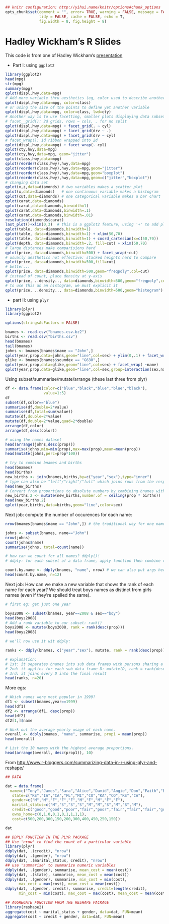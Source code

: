 ```r
## knitr configuration: http://yihui.name/knitr/options#chunk_options
opts_chunk$set(comment = "", error= TRUE, warning = FALSE, message = FALSE,
               tidy = FALSE, cache = FALSE, echo = T,
               fig.width = 8, fig.height = 8)
```
Hadley Wickham's R Slides
========================================================

This code is from one of Hadley Wickham's [presentation](https://www.dropbox.com/sh/m97xuwrobjar6p5/yGM1kEF5Nu)

+ Part I: using  `ggplot2`

```r
library(ggplot2)
head(mpg)
str(mpg)
summary(mpg)
qplot(displ,hwy,data=mpg)
# Add more variable thru aesthetics (eg, color used to describe another variable)
qplot(displ,hwy,data=mpg, color=class)
# or using the size of the points to define yet another variable
qplot(displ,hwy,data=mpg, color=class, lwd=cty)
# Another way is to use facetting, smaller plots displaying data subsets
# facet__grid(): 2d grids, rows ~ cols, . for no split
qplot(displ,hwy,data=mpg) + facet_grid(. ~ cyl)
qplot(displ,hwy,data=mpg) + facet_grid(drv ~ .)
qplot(displ,hwy,data=mpg) + facet_grid(drv ~ cyl)
# facet_wrap(): 1d ribbon wrapped into 2d
qplot(displ,hwy,data=mpg) + facet_wrap(~ cyl)
qplot(cty,hwy,data=mpg)
qplot(cty,hwy,data=mpg, geom="jitter")
qplot(class,hwy,data=mpg)
qplot(reorder(class,hwy),hwy,data=mpg)
qplot(reorder(class,hwy),hwy,data=mpg,geom="jitter")
qplot(reorder(class,hwy),hwy,data=mpg,geom="boxplot")
qplot(reorder(class,hwy),hwy,data=mpg,geom=c("jitter","boxplot"))
# changing data set
qplot(x,z,data=diamonds) # two variables makes a scatter plot
qplot(x,data=diamonds)   # one continuous variable makes a histogram
qplot(cut,data=diamonds) # one categorical variable makes a bar chart
qplot(carat,data=diamonds)
qplot(carat,data=diamonds,binwidth=1)
qplot(carat,data=diamonds,binwidth=.1)
qplot(carat,data=diamonds,binwidth=.01)
resolution(diamonds$carat)
last_plot()+xlim(0,3)  # this is a ggplot2 feature, using '+' to add plot components
qplot(table, data=diamonds,binwidth=1)
qplot(table, data=diamonds,binwidth=1) + xlim(50,70)
qplot(table, data=diamonds,binwidth=1) + coord_cartesian(x=c(50,70))
qplot(depth, data=diamonds,binwidth=.2, fill=cut) + xlim(50,70)
# large distances make comparisions hard
qplot(price, data=diamonds,binwidth=500) + facet_wrap(~cut)
# usually aesthetics not effective: stacked heights hard to compare
qplot(price, data=diamonds,binwidth=500,fill=cut)
# better...
qplot(price, data=diamonds,binwidth=500,geom="freqpoly",col=cut)
# instead of count, place density at y-axis
qplot(price, ..density.., data=diamonds,binwidth=500,geom="freqpoly",col=cut)
# to use this an an histogram, we must explicit it
qplot(price, ..density.., data=diamonds,binwidth=500,geom="histogram") + facet_wrap(~cut)
```
+ part II: using `plyr`

```r
library(plyr)
library(ggplot2)

options(stringsAsFactors = FALSE)

bnames <- read.csv("bnames.csv.bz2")
births <- read.csv("births.csv")
head(bnames)
tail(bnames)
johns <- bnames[bnames$name == "John",]
qplot(year,prop,data=johns,geom="line",col=sex) + ylim(0,.1) + facet_wrap( ~name)
glike <- bnames[bnames$soundex == "G630",]
qplot(year,prop,data=glike,geom="line",col=sex) + facet_wrap( ~name)
qplot(year,prop,data=glike,geom="line",col=sex,group=interaction(sex,name))
```

Using subset/summarise/mutate/arrange (these last three from plyr)

```r
df <- data.frame(color=c("blue","black","blue","blue","black"),
                 value=1:5)
df
subset(df,color=="blue")
summarise(df,double=2*value)
summarise(df,total=sum(value))
mutate(df,double=2*value)
mutate(df,double=2*value,quad=2*double)
arrange(df,color)
arrange(df,desc(color))

# using the names dataset
head(arrange(johns,desc(prop)))
summarise(johns,min=min(prop),max=max(prop),mean=mean(prop))
head(mutate(johns,perc=prop*100))

# try to combine bnames and births
head(bnames)
head(births)
new_births <- join(bnames,births,by=c("year","sex"),type="inner") 
# type can also be "left"/"right"/"full" which joins rows from the respective tables (or both in "full" mode) with no shared values (it places NAs in the cells with no correspondence)
head(new_births)
# Convert from proportions to absolute numbers by combining bnames with births, and then perform the appropriate calculation.
new_births.2 <- mutate(new_births,number.of = ceiling(prop * births))
head(new_births.2)
qplot(year,births,data=births,geom="line",color=sex)
```

Next job: compute the number of occurences for each name:

```r
nrow(bnames[bnames$name == "John",]) # the traditional way for one name

johns <- subset(bnames, name=="John")
nrow(johns)
count(johns$name)
summarise(johns, total=count(name))

# how can we count for all names? ddply()!
# ddply: for each subset of a data frame, apply function then combine results into a data frame

count.by.name <- ddply(bnames, "name", nrow) # we can also put args here for the function that will be executed
head(count.by.name, n=12)
```

Next job: How can we make a new variable that shows the rank of each name for each
year? We should treat boys names as distinct from girls names (even if they're
spelled the same).

```r
# first eg: get just one year

boys2008 <- subset(bnames, year==2008 & sex=="boy")
head(boys2008)
# Add a rank variable to our subset: rank()
boys2008 <- mutate(boys2008, rank = rank(desc(prop)))
head(boys2008)

# we'll now use it wit ddply:

ranks <- ddply(bnames, c("year","sex"), mutate, rank = rank(desc(prop))) # the 4th arg is given to mutate

# explanation:
# 1st: it separates bnames into sub data frames with persons sharing a year and the sex
# 2nd: it applies for each sub data frame D: mutate(D, rank = rank(desc(prop)))
# 3rd: it joins every D into the final result
head(ranks, n=20)
```

More egs:

```r
# Which names were most popular in 1999?
df1 <- subset(bnames,year==1999)
head(df1)
df2 <- arrange(df1, desc(prop))
head(df2)
df2[1,]$name

# Work out the average yearly usage of each name.
overall <- ddply(bnames, "name", summarise, prop1 = mean(prop))
head(overall)

# List the 10 names with the highest average proportions.
head(arrange(overall, desc(prop1)), 10)
```

From [http://www.r-bloggers.com/summarizing-data-in-r-using-plyr-and-reshape/](http://www.r-bloggers.com/summarizing-data-in-r-using-plyr-and-reshape/)

```r
## DATA

dat = data.frame(
  name=c("Tony","James","Sara","Alice","David","Angie","Don","Faith","Becky","Jenny"),
   state=c("KS","IA","CA","FL","MI","CO","KA","CO","KS","CA"),
   gender=c("M","M","F","F","F","M","F","M","F","F"),
   marital_status=c("M","S","S","S","M","M","S","M","S","M"),
   credit=c("good","good","poor","fair","poor","fair","fair","fair","good","fair"),
   owns_home=c(0,1,0,0,1,0,1,1,1,1),
   cost=c(500,200,300,150,200,300,400,450,250,150))

dat  

## DDPLY FUNCTION IN THE PLYR PACKAGE 
## Use 'nrow' to find the count of a particular variable  
library(plyr)
ddply(dat, .(credit), "nrow")
ddply(dat, .(gender), "nrow")
ddply(dat, .(marital_status, credit), "nrow")
## use 'summarise' to summarize numeric variables
ddply(dat, .(gender), summarise, mean_cost = mean(cost))
ddply(dat, .(state), summarise, mean_cost = mean(cost))
ddply(dat, .(gender), summarise, min_cost = min(cost), 
      max_cost = max(cost), mean_cost = mean(cost))
ddply(dat, .(gender, credit), summarise, credit=length(credit),
      min_cost = min(cost), max_cost = max(cost), mean_cost = mean(cost))

## AGGREGATE FUNCTION FROM THE RESHAPE PACKAGE
library(reshape2)
aggregate(cost ~ marital_status + gender, data=dat, FUN=mean)
aggregate(cost ~ credit + gender, data=dat, FUN=mean)
```

